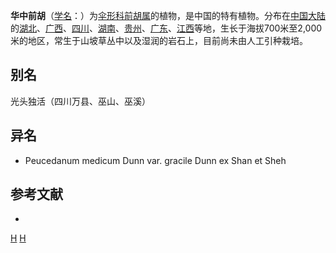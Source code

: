 {{NoteTA|G1=LS}}
{{Speciesbox 
| genus = Peucedanum
| species = medicum
| authority = Dunn
| subdivision_ranks =[[变种|变种]]
| subdivision =
* 华中前胡 ''P. m.'' var. ''medicum''
* [[岩前胡|岩前胡]] ''P. m.'' var. ''gracile''
}}

'''华中前胡'''（[[学名|学名]]：{{lang|la|''Peucedanum medicum''}}）为[[伞形科|伞形科]][[前胡属|前胡属]]的植物，是中国的特有植物。分布在[[中国大陆|中国大陆]]的[[湖北|湖北]]、[[广西|广西]]、[[四川|四川]]、[[湖南|湖南]]、[[贵州|贵州]]、[[广东|广东]]、[[江西|江西]]等地，生长于海拔700米至2,000米的地区，常生于山坡草丛中以及湿润的岩石上，目前尚未由人工引种栽培。

== 别名 ==
光头独活（四川万县、巫山、巫溪）

== 异名 ==
* Peucedanum medicum Dunn var. gracile Dunn ex Shan et Sheh

== 参考文献 ==
<div class="references-small">
* {{cite web| url =http://www.bioinfo.cn/db05/KmzwSpecies.php?action=view&id=22983| title =华中前胡（原变种）| work =《中国高等植物数据库全库》| publisher =中国科学院微生物研究所| author =昆明植物研究所| accessdate =2009-02-25| deadurl =yes| archiveurl =https://web.archive.org/web/20160305065111/http://www.bioinfo.cn/db05/KmzwSpecies.php?action=view&id=22983| archivedate =2016-03-05}}
</div>
{{Taxonbar|from=Q10905357}}

[[Category:前胡属|H]]
[[Category:中國特有植物|H]]